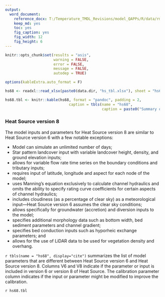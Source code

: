 ```yaml
---
output: 
  word_document:
    reference_docx: T:/Temperature_TMDL_Revisions/model_QAPPs/R/data/rmd_template.docx
    keep_md: yes
    toc: yes
    fig_caption: yes
    fig_width: 12
    fig_height: 6
---
```


```r

knitr::opts_chunk$set(results = "asis",
                      warning = FALSE,
                      error = FALSE,
                      message = FALSE,
                      autodep = TRUE)

options(kableExtra.auto_format = F)

```

```r

hs68 <- readxl::read_xlsx(paste0(data.dir, "hs_tbl.xlsx"), sheet = "hs68")

hs68.tbl <- knitr::kable(hs68, format = "pandoc", padding = 2,
                             caption = tbls(name = "hs68", 
                                            caption = paste0("Summary of the model inputs and parameters that are different between Heat Source version 6 and Heat Source version 8.")))

```

### Heat Source version 8

The model inputs and parameters for Heat Source version 8 are similar to Heat Source version 6 with a few notable exceptions:

*	Model can simulate an unlimited number of days;       
*	Star pattern landcover input with variable landcover height, density, and ground elevation inputs;        
*	allows for variable flow rate time series on the boundary conditions and tributary inputs;        
*	requires input of latitude, longitude and aspect for each node of the model;        
*	uses Manning’s equation exclusively to calculate channel hydraulics and omits the ability to specify rating curve coefficients for certain aspects of channel hydraulics;       
*	includes cloudiness (as a percentage of clear sky) as a meteorological input—Heat Source version 6 assumes the clear sky conditions;        
*	allows specifically for groundwater (accretion) and diversion inputs to the model;        
*	specifies additional morphology data such as bottom width, bed sediment parameters and channel gradient;        
*	specifies bed conduction inputs such as hyporheic exchange parameters; and        
*	allows for the use of LiDAR data to be used for vegetation density and overhang.        

`r tbls(name = "hs68", display="cite")` summarizes the list of model parameters that are different between Heat Source version 6 and Heat Source version 8. Columns V6 and V8 indicate if the parameter or input is included in version 6 or version 8 of Heat Source. The calibration parameter column indicates if the input or parameter might be modified to improve the calibration.

`r hs68.tbl`